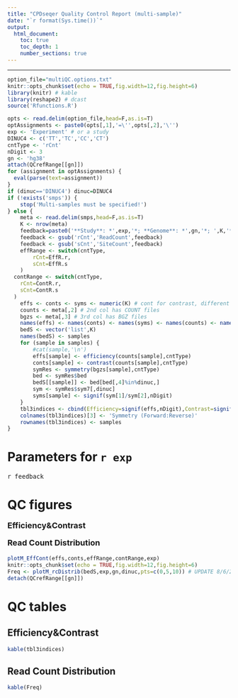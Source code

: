 ```yaml
---
title: "CPDseqer Quality Control Report (multi-sample)"
date: "`r format(Sys.time())`"
output:
  html_document:
    toc: true
    toc_depth: 1
    number_sections: true
---
```

<style type="text/css">
.main-container {
  max-width: 90%;
  margin-left: auto;
  margin-right: auto;
}
</style>
---

```r
option_file="multiQC.options.txt"
knitr::opts_chunk$set(echo = TRUE,fig.width=12,fig.height=6)
library(knitr) # kable
library(reshape2) # dcast
source('Rfunctions.R')
```
```r
opts <- read.delim(option_file,head=F,as.is=T)
optAssignments <- paste0(opts[,1],'=\'',opts[,2],'\'')
exp <- 'Experiment' # or a study
DINUC4 <- c('TT','TC','CC','CT')
cntType <- 'rCnt'
nDigit <- 3
gn <- 'hg38'
attach(QCrefRange[[gn]])
for (assignment in optAssignments) {
  eval(parse(text=assignment))
}
if (dinuc=='DINUC4') dinuc=DINUC4
if (!exists('smps')) {
	stop('Multi-samples must be specified!')
} else {
	meta <- read.delim(smps,head=F,as.is=T)
	K <- nrow(meta)
	feedback=paste0('**Study**: *',exp,'*; **Genome**: *',gn,'*; ',K,'* *samples;* **cntType**: *',cntType,'*; **DINUC**: *',paste0(dinuc,collapse=','),'*')
	feedback <- gsub('rCnt','ReadCount',feedback)
	feedback <- gsub('sCnt','SiteCount',feedback)
	effRange <- switch(cntType,
		rCnt=EffR.r,
		sCnt=EffR.s
	)
  contRange <- switch(cntType,
    rCnt=ContR.r,
    sCnt=ContR.s
  )
	effs <- conts <- syms <- numeric(K) # cont for contrast, different from count (file)
	counts <- meta[,2] # 2nd col has COUNT files
	bgzs <- meta[,3] # 3rd col has BGZ files
	names(effs) <- names(conts) <- names(syms) <- names(counts) <- names(bgzs) <- samples <- meta[,1]
	bedS <- vector('list',K)
	names(bedS) <- samples
	for (sample in samples) {
		#cat(sample,'\n')
		effs[sample] <- efficiency(counts[sample],cntType)
		conts[sample] <- contrast(counts[sample],cntType)
		symRes <- symmetry(bgzs[sample],cntType)
		bed <- symRes$bed
		bedS[[sample]] <- bed[bed[,4]%in%dinuc,]
		sym <- symRes$sym7[,dinuc]
		syms[sample] <- signif(sym[1]/sym[2],nDigit)
	}
	tbl3indices <- cbind(Efficiency=signif(effs,nDigit),Contrast=signif(conts,nDigit),Symmetry=paste(syms,1,sep=':'))
	colnames(tbl3indices)[3] <- 'Symmetry (Forward:Reverse)'
	rownames(tbl3indices) <- samples
}
```

# Parameters for `r exp`

<font size="3"> `r feedback`</font>

# QC figures
<font size="4">
__Efficiency&Contrast__

__Read Count Distribution__

</font>
```r
plotM_EffCont(effs,conts,effRange,contRange,exp)
knitr::opts_chunk$set(echo = TRUE,fig.width=12,fig.height=6)
Freq <- plotM_rcDistrib(bedS,exp,gn,dinuc,pts=c(0,5,10)) # UPDATE 8/6/20 with added gn argument
detach(QCrefRange[[gn]])
```

# QC tables

## Efficiency&Contrast

```r
kable(tbl3indices)
```

## Read Count Distribution

```r
kable(Freq)
```

